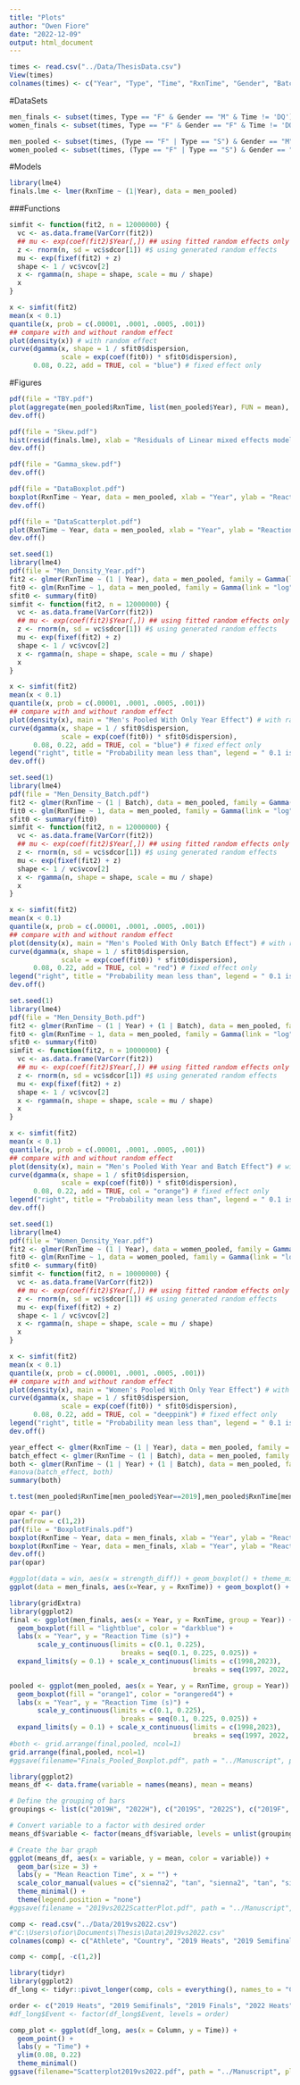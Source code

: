 ```yaml
---
title: "Plots"
author: "Owen Fiore"
date: "2022-12-09"
output: html_document
---
```


```r
times <- read.csv("../Data/ThesisData.csv")
View(times)
colnames(times) <- c("Year", "Type", "Time", "RxnTime", "Gender", "Batch")
```

#DataSets
```r
men_finals <- subset(times, Type == "F" & Gender == "M" & Time != 'DQ') # & Year < 2022)
women_finals <- subset(times, Type == "F" & Gender == "F" & Time != 'DQ')

men_pooled <- subset(times, (Type == "F" | Type == "S") & Gender == "M" & Time != 'DQ')
women_pooled <- subset(times, (Type == "F" | Type == "S") & Gender == "F" & Time != 'DQ')
```

#Models
```r
library(lme4)
finals.lme <- lmer(RxnTime ~ (1|Year), data = men_pooled)
```

###Functions
```r
simfit <- function(fit2, n = 12000000) {
  vc <- as.data.frame(VarCorr(fit2))
  ## mu <- exp(coef(fit2)$Year[,]) ## using fitted random effects only
  z <- rnorm(n, sd = vc$sdcor[1]) #$ using generated random effects
  mu <- exp(fixef(fit2) + z)
  shape <- 1 / vc$vcov[2]
  x <- rgamma(n, shape = shape, scale = mu / shape)
  x
}

x <- simfit(fit2)
mean(x < 0.1)
quantile(x, prob = c(.00001, .0001, .0005, .001))
## compare with and without random effect
plot(density(x)) # with random effect
curve(dgamma(x, shape = 1 / sfit0$dispersion,
             scale = exp(coef(fit0)) * sfit0$dispersion),
      0.08, 0.22, add = TRUE, col = "blue") # fixed effect only
```

#Figures
```r
pdf(file = "TBY.pdf")
plot(aggregate(men_pooled$RxnTime, list(men_pooled$Year), FUN = mean), xlab = "Year", ylab = "Reaction time in seconds", main = "Mean Reaction Time By Year")
dev.off()
```

```r
pdf(file = "Skew.pdf")
hist(resid(finals.lme), xlab = "Residuals of Linear mixed effects model", main = "Right skew when plotting the residuals of the linear mixed effects model")
dev.off()
```
```r
pdf(file = "Gamma_skew.pdf")
dev.off()
```

```r
pdf(file = "DataBoxplot.pdf")
boxplot(RxnTime ~ Year, data = men_pooled, xlab = "Year", ylab = "Reaction Time in seconds", main = "Men's Semifinal and Final Reaction Time Boxplot Data")
dev.off()
```

```r
pdf(file = "DataScatterplot.pdf")
plot(RxnTime ~ Year, data = men_pooled, xlab = "Year", ylab = "Reaction Time in seconds", main = "Men's Semifinal and Final Reaction Time Scatterplot Data")
dev.off()
```

```r
set.seed(1)
library(lme4)
pdf(file = "Men_Density_Year.pdf")
fit2 <- glmer(RxnTime ~ (1 | Year), data = men_pooled, family = Gamma(link = "log"))
fit0 <- glm(RxnTime ~ 1, data = men_pooled, family = Gamma(link = "log"))
sfit0 <- summary(fit0)
simfit <- function(fit2, n = 12000000) {
  vc <- as.data.frame(VarCorr(fit2))
  ## mu <- exp(coef(fit2)$Year[,]) ## using fitted random effects only
  z <- rnorm(n, sd = vc$sdcor[1]) #$ using generated random effects
  mu <- exp(fixef(fit2) + z)
  shape <- 1 / vc$vcov[2]
  x <- rgamma(n, shape = shape, scale = mu / shape)
  x
}

x <- simfit(fit2)
mean(x < 0.1)
quantile(x, prob = c(.00001, .0001, .0005, .001))
## compare with and without random effect
plot(density(x), main = "Men's Pooled With Only Year Effect") # with random effect
curve(dgamma(x, shape = 1 / sfit0$dispersion,
             scale = exp(coef(fit0)) * sfit0$dispersion),
      0.08, 0.22, add = TRUE, col = "blue") # fixed effect only
legend("right", title = "Probability mean less than", legend = " 0.1 is 0.006847")
dev.off()
```


```r
set.seed(1)
library(lme4)
pdf(file = "Men_Density_Batch.pdf")
fit2 <- glmer(RxnTime ~ (1 | Batch), data = men_pooled, family = Gamma(link = "log"))
fit0 <- glm(RxnTime ~ 1, data = men_pooled, family = Gamma(link = "log"))
sfit0 <- summary(fit0)
simfit <- function(fit2, n = 12000000) {
  vc <- as.data.frame(VarCorr(fit2))
  ## mu <- exp(coef(fit2)$Year[,]) ## using fitted random effects only
  z <- rnorm(n, sd = vc$sdcor[1]) #$ using generated random effects
  mu <- exp(fixef(fit2) + z)
  shape <- 1 / vc$vcov[2]
  x <- rgamma(n, shape = shape, scale = mu / shape)
  x
}

x <- simfit(fit2)
mean(x < 0.1)
quantile(x, prob = c(.00001, .0001, .0005, .001))
## compare with and without random effect
plot(density(x), main = "Men's Pooled With Only Batch Effect") # with random effect
curve(dgamma(x, shape = 1 / sfit0$dispersion,
             scale = exp(coef(fit0)) * sfit0$dispersion),
      0.08, 0.22, add = TRUE, col = "red") # fixed effect only
legend("right", title = "Probability mean less than", legend = " 0.1 is 0.0066115")
dev.off()
```


```r
set.seed(1)
library(lme4)
pdf(file = "Men_Density_Both.pdf")
fit2 <- glmer(RxnTime ~ (1 | Year) + (1 | Batch), data = men_pooled, family = Gamma(link = "log"))
fit0 <- glm(RxnTime ~ 1, data = men_pooled, family = Gamma(link = "log"))
sfit0 <- summary(fit0)
simfit <- function(fit2, n = 10000000) {
  vc <- as.data.frame(VarCorr(fit2))
  ## mu <- exp(coef(fit2)$Year[,]) ## using fitted random effects only
  z <- rnorm(n, sd = vc$sdcor[1]) #$ using generated random effects
  mu <- exp(fixef(fit2) + z)
  shape <- 1 / vc$vcov[2]
  x <- rgamma(n, shape = shape, scale = mu / shape)
  x
}

x <- simfit(fit2)
mean(x < 0.1)
quantile(x, prob = c(.00001, .0001, .0005, .001))
## compare with and without random effect
plot(density(x), main = "Men's Pooled With Year and Batch Effect") # with random effect
curve(dgamma(x, shape = 1 / sfit0$dispersion,
             scale = exp(coef(fit0)) * sfit0$dispersion),
      0.08, 0.22, add = TRUE, col = "orange") # fixed effect only
legend("right", title = "Probability mean less than", legend = " 0.1 is 0")
dev.off()
```

```r
set.seed(1)
library(lme4)
pdf(file = "Women_Density_Year.pdf")
fit2 <- glmer(RxnTime ~ (1 | Year), data = women_pooled, family = Gamma(link = "log"))
fit0 <- glm(RxnTime ~ 1, data = women_pooled, family = Gamma(link = "log"))
sfit0 <- summary(fit0)
simfit <- function(fit2, n = 10000000) {
  vc <- as.data.frame(VarCorr(fit2))
  ## mu <- exp(coef(fit2)$Year[,]) ## using fitted random effects only
  z <- rnorm(n, sd = vc$sdcor[1]) #$ using generated random effects
  mu <- exp(fixef(fit2) + z)
  shape <- 1 / vc$vcov[2]
  x <- rgamma(n, shape = shape, scale = mu / shape)
  x
}

x <- simfit(fit2)
mean(x < 0.1)
quantile(x, prob = c(.00001, .0001, .0005, .001))
## compare with and without random effect
plot(density(x), main = "Women's Pooled With Only Year Effect") # with random effect
curve(dgamma(x, shape = 1 / sfit0$dispersion,
             scale = exp(coef(fit0)) * sfit0$dispersion),
      0.08, 0.22, add = TRUE, col = "deeppink") # fixed effect only
legend("right", title = "Probability mean less than", legend = " 0.1 is 0.0042296")
dev.off()
```


```r
year_effect <- glmer(RxnTime ~ (1 | Year), data = men_pooled, family = Gamma(link = "log"))
batch_effect <- glmer(RxnTime ~ (1 | Batch), data = men_pooled, family = Gamma(link = "log"))
both <- glmer(RxnTime ~ (1 | Year) + (1 | Batch), data = men_pooled, family = Gamma(link = "log"))
#anova(batch_effect, both)
summary(both)
```


```r
t.test(men_pooled$RxnTime[men_pooled$Year==2019],men_pooled$RxnTime[men_pooled$Year==2022])
```

```r
opar <- par()
par(mfrow = c(1,2))
pdf(file = "BoxplotFinals.pdf")
boxplot(RxnTime ~ Year, data = men_finals, xlab = "Year", ylab = "Reaction Time in seconds")
boxplot(RxnTime ~ Year, data = men_finals, xlab = "Year", ylab = "Reaction Time in seconds")
dev.off()
par(opar)
```

```r
#ggplot(data = win, aes(x = strength_diff)) + geom_boxplot() + theme_minimal()
ggplot(data = men_finals, aes(x=Year, y = RxnTime)) + geom_boxplot() + theme_minimal()
```

```r
library(gridExtra)
library(ggplot2)
final <- ggplot(men_finals, aes(x = Year, y = RxnTime, group = Year)) +
  geom_boxplot(fill = "lightblue", color = "darkblue") +
  labs(x = "Year", y = "Reaction Time (s)") +
       scale_y_continuous(limits = c(0.1, 0.225),
                            breaks = seq(0.1, 0.225, 0.025)) +
  expand_limits(y = 0.1) + scale_x_continuous(limits = c(1998,2023),
                                              breaks = seq(1997, 2022, 2))

pooled <- ggplot(men_pooled, aes(x = Year, y = RxnTime, group = Year)) +
  geom_boxplot(fill = "orange1", color = "orangered4") +
  labs(x = "Year", y = "Reaction Time (s)") +
       scale_y_continuous(limits = c(0.1, 0.225),
                            breaks = seq(0.1, 0.225, 0.025)) +
  expand_limits(y = 0.1) + scale_x_continuous(limits = c(1998,2023),
                                              breaks = seq(1997, 2022, 2))
#both <- grid.arrange(final,pooled, ncol=1)
grid.arrange(final,pooled, ncol=1)
#ggsave(filename="Finals_Pooled_Boxplot.pdf", path = "../Manuscript", plot=both, height = 6, width = 6)
```

```r
library(ggplot2)
means_df <- data.frame(variable = names(means), mean = means)

# Define the grouping of bars
groupings <- list(c("2019H", "2022H"), c("2019S", "2022S"), c("2019F", "2022F"))

# Convert variable to a factor with desired order
means_df$variable <- factor(means_df$variable, levels = unlist(groupings))

# Create the bar graph
ggplot(means_df, aes(x = variable, y = mean, color = variable)) +
  geom_bar(size = 3) +
  labs(y = "Mean Reaction Time", x = "") +
  scale_color_manual(values = c("sienna2", "tan", "sienna2", "tan", "sienna2", "tan")) +
  theme_minimal() +
  theme(legend.position = "none")
#ggsave(filename = "2019vs2022ScatterPlot.pdf", path = "../Manuscript", height = 4, width = 6)
```


```r
comp <- read.csv("../Data/2019vs2022.csv")
#"C:\Users\ofior\Documents\Thesis\Data\2019vs2022.csv"
colnames(comp) <- c("Athlete", "Country", "2019 Heats", "2019 Semifinals", "2019 Finals", "2022 Heats", "2022 Semifinals", "2022 Finals")
```

```r
comp <- comp[, -c(1,2)]
```
```r
library(tidyr)
library(ggplot2)
df_long <- tidyr::pivot_longer(comp, cols = everything(), names_to = "Column", values_to = "Time")

order <- c("2019 Heats", "2019 Semifinals", "2019 Finals", "2022 Heats", "2022 Semifinals", "2022 Finals")
#df_long$Event <- factor(df_long$Event, levels = order)
```
```r
comp_plot <- ggplot(df_long, aes(x = Column, y = Time)) +
  geom_point() +
  labs(y = "Time") +
  ylim(0.08, 0.22)
  theme_minimal()
ggsave(filename="Scatterplot2019vs2022.pdf", path = "../Manuscript", plot=comp_plot, height = 4, width = 6)
```

